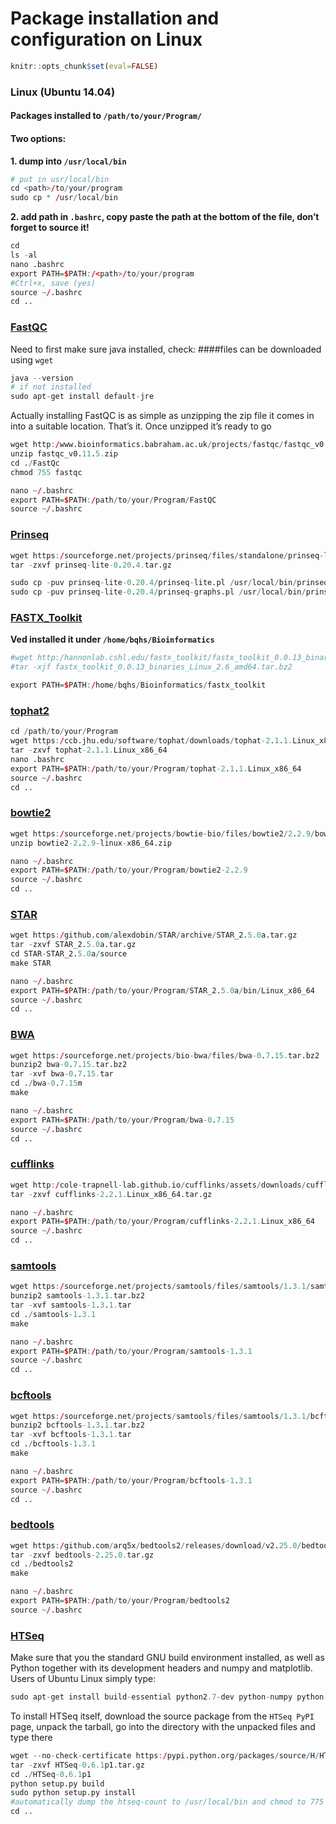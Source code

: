 # Package installation and configuration on Linux

```r
knitr::opts_chunk$set(eval=FALSE)
```

###  Linux (Ubuntu 14.04)
#### Packages installed to `/path/to/your/Program/`
#### **Two options:**

**1. dump into `/usr/local/bin`**

```r
# put in usr/local/bin
cd <path>/to/your/program
sudo cp * /usr/local/bin  
```

**2. add path in `.bashrc`, copy paste the path at the bottom of the file, don't forget to source it!**

```r
cd
ls -al
nano .bashrc
export PATH=$PATH:/<path>/to/your/program
#Ctrl+x, save (yes)
source ~/.bashrc
cd ..
```

### [FastQC](http:/www.bioinformatics.babraham.ac.uk/projects/fastqc/)
Need to first make sure java installed, check:
####files can be downloaded using `wget`

```r
java --version
# if not installed
sudo apt-get install default-jre
```

Actually installing FastQC is as simple as unzipping the zip file it comes in into a
suitable location.  That's it.  Once unzipped it's ready to go

```r
wget http:/www.bioinformatics.babraham.ac.uk/projects/fastqc/fastqc_v0.11.5.zip
unzip fastqc_v0.11.5.zip
cd ./FastQc
chmod 755 fastqc

nano ~/.bashrc
export PATH=$PATH:/path/to/your/Program/FastQC
source ~/.bashrc
```


### [Prinseq](http:/prinseq.sourceforge.net/manual.html)

```r
wget https:/sourceforge.net/projects/prinseq/files/standalone/prinseq-lite-0.20.4.tar.gz
tar -zxvf prinseq-lite-0.20.4.tar.gz

sudo cp -puv prinseq-lite-0.20.4/prinseq-lite.pl /usr/local/bin/prinseq-lite && chmod +x /usr/local/bin/prinseq-lite
sudo cp -puv prinseq-lite-0.20.4/prinseq-graphs.pl /usr/local/bin/prinseq-graphs && chmod +x /usr/local/bin/prinseq-graphs
```


### [FASTX_Toolkit](http:/hannonlab.cshl.edu/fastx_toolkit/commandline.html)

**Ved installed it under `/home/bqhs/Bioinformatics` **
```r
#wget http:/hannonlab.cshl.edu/fastx_toolkit/fastx_toolkit_0.0.13_binaries_Linux_2.6_amd64.tar.bz2
#tar -xjf fastx_toolkit_0.0.13_binaries_Linux_2.6_amd64.tar.bz2

export PATH=$PATH:/home/bqhs/Bioinformatics/fastx_toolkit

```


### [tophat2](https:/ccb.jhu.edu/software/tophat/manual.shtml)

```r
cd /path/to/your/Program
wget https:/ccb.jhu.edu/software/tophat/downloads/tophat-2.1.1.Linux_x86_64.tar.gz
tar -zxvf tophat-2.1.1.Linux_x86_64
nano .bashrc
export PATH=$PATH:/path/to/your/Program/tophat-2.1.1.Linux_x86_64
source ~/.bashrc
cd ..
```


### [bowtie2](http:/bowtie-bio.sourceforge.net/bowtie2/manual.shtml)

```r
wget https:/sourceforge.net/projects/bowtie-bio/files/bowtie2/2.2.9/bowtie2-2.2.9-linux-x86_64.zip
unzip bowtie2-2.2.9-linux-x86_64.zip

nano ~/.bashrc
export PATH=$PATH:/path/to/your/Program/bowtie2-2.2.9
source ~/.bashrc
cd ..
```


### [STAR](https:/github.com/alexdobin/STAR)

```r
wget https:/github.com/alexdobin/STAR/archive/STAR_2.5.0a.tar.gz
tar -zxvf STAR_2.5.0a.tar.gz
cd STAR-STAR_2.5.0a/source
make STAR

nano ~/.bashrc
export PATH=$PATH:/path/to/your/Program/STAR_2.5.0a/bin/Linux_x86_64
source ~/.bashrc
cd ..
```


### [BWA](http:/bio-bwa.sourceforge.net/bwa.shtml)

```r
wget https:/sourceforge.net/projects/bio-bwa/files/bwa-0.7.15.tar.bz2
bunzip2 bwa-0.7.15.tar.bz2
tar -xvf bwa-0.7.15.tar
cd ./bwa-0.7.15m
make 

nano ~/.bashrc
export PATH=$PATH:/path/to/your/Program/bwa-0.7.15
source ~/.bashrc
cd ..
```


### [cufflinks](http:/cole-trapnell-lab.github.io/cufflinks/manual/)

```r
wget http:/cole-trapnell-lab.github.io/cufflinks/assets/downloads/cufflinks-2.2.1.Linux_x86_64.tar.gz
tar -zxvf cufflinks-2.2.1.Linux_x86_64.tar.gz

nano ~/.bashrc
export PATH=$PATH:/path/to/your/Program/cufflinks-2.2.1.Linux_x86_64
source ~/.bashrc
cd ..
```


### [samtools](http:/www.htslib.org/doc/samtools.html)

```r
wget https:/sourceforge.net/projects/samtools/files/samtools/1.3.1/samtools-1.3.1.tar.bz2
bunzip2 samtools-1.3.1.tar.bz2 
tar -xvf samtools-1.3.1.tar
cd ./samtools-1.3.1
make

nano ~/.bashrc
export PATH=$PATH:/path/to/your/Program/samtools-1.3.1
source ~/.bashrc
cd ..
```


### [bcftools](http:/www.htslib.org/doc/bcftools.html)

```r
wget https:/sourceforge.net/projects/samtools/files/samtools/1.3.1/bcftools-1.3.1.tar.bz2
bunzip2 bcftools-1.3.1.tar.bz2
tar -xvf bcftools-1.3.1.tar
cd ./bcftools-1.3.1
make

nano ~/.bashrc
export PATH=$PATH:/path/to/your/Program/bcftools-1.3.1
source ~/.bashrc
cd ..
```


### [bedtools](http:/bedtools.readthedocs.io/en/latest/)

```r
wget https:/github.com/arq5x/bedtools2/releases/download/v2.25.0/bedtools-2.25.0.tar.gz
tar -zxvf bedtools-2.25.0.tar.gz
cd ./bedtools2
make

nano ~/.bashrc
export PATH=$PATH:/path/to/your/Program/bedtools2
source ~/.bashrc
```


### [HTSeq](http:/www-huber.embl.de/users/anders/HTSeq/doc/overview.html)

Make sure that you the standard GNU build environment installed, as well as Python together with its development headers and numpy and matplotlib. Users of Ubuntu Linux simply type:

```r
sudo apt-get install build-essential python2.7-dev python-numpy python-matplotlib
```

To install HTSeq itself, download the source package from the `HTSeq PyPI` page, unpack the tarball, go into the directory with the unpacked files and type there

```r
wget --no-check-certificate https:/pypi.python.org/packages/source/H/HTSeq/HTSeq-0.6.1p1.tar.gz
tar -zxvf HTSeq-0.6.1p1.tar.gz
cd ./HTSeq-0.6.1p1
python setup.py build
sudo python setup.py install
#automatically dump the htseq-count to /usr/local/bin and chmod to 775
cd ..
```

